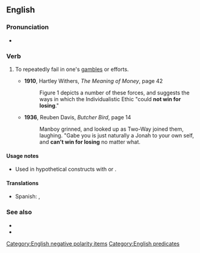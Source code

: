 ==English==

===Pronunciation===
* {{audio|en|En-au-not win for losing.ogg|Audio (AU)}}

===Verb===
{{head|en|verb|head=[[not]] [[win]] [[for]] [[lose|losing]]}}

# {{lb|en|idiomatic|US}} To repeatedly fail in one's [[gambles]] or efforts.
#* '''1910''', Hartley Withers, ''The Meaning of Money'', page 42
#*: Figure 1 depicts a number of these forces, and suggests the ways in which the Individualistic Ethic "could '''not win for losing'''."
#* '''1936''', Reuben Davis, ''Butcher Bird'', page 14
#*: Manboy grinned, and looked up as Two-Way joined them, laughing. "Gabe you is just naturally a Jonah to your own self, and '''can't win for losing''' no matter what.

====Usage notes====
* Used in hypothetical constructs with {{m|en|can}} or {{m|en|could}}.

====Translations====
{{trans-top}}
* Spanish: {{t|es|no ganar para disgustos}}, {{t|es|no levantar cabeza}}
{{trans-mid}}
{{trans-bottom}}

===See also===
* {{l|en|can't do right for doing wrong}}
* {{l|en|not see for looking}}

[[Category:English negative polarity items]]
[[Category:English predicates]]